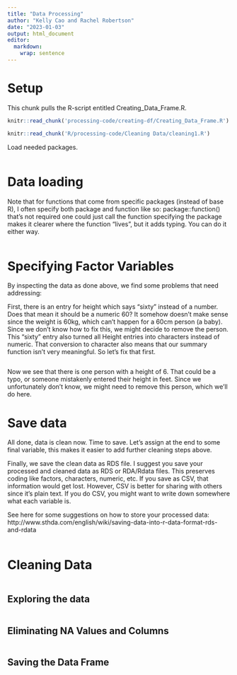 ---
title: "Data Processing"
author: "Kelly Cao and Rachel Robertson"
date: "2023-01-03"
output: html_document
editor: 
  markdown: 
    wrap: sentence
---

# Setup

This chunk pulls the R-script entitled Creating_Data_Frame.R.

```{r, include=FALSE, cache=FALSE}
knitr::read_chunk('processing-code/creating-df/Creating_Data_Frame.R')
```

```{r, include=FALSE, cache=FALSE}
knitr::read_chunk('R/processing-code/Cleaning Data/cleaning1.R')
```

Load needed packages.

```{r, packages, message = FALSE, warning = FALSE}
```

# Data loading

Note that for functions that come from specific packages (instead of base R), I often specify both package and function like so: package::function() that's not required one could just call the function specifying the package makes it clearer where the function "lives", but it adds typing.
You can do it either way.

```{r, loaddata}
```

# Specifying Factor Variables

By inspecting the data as done above, we find some problems that need addressing:

First, there is an entry for height which says "sixty" instead of a number.
Does that mean it should be a numeric 60?
It somehow doesn't make sense since the weight is 60kg, which can't happen for a 60cm person (a baby).
Since we don't know how to fix this, we might decide to remove the person.
This "sixty" entry also turned all Height entries into characters instead of numeric.
That conversion to character also means that our summary function isn't very meaningful.
So let's fix that first.

```{r, cleandata1}
```

Now we see that there is one person with a height of 6.
That could be a typo, or someone mistakenly entered their height in feet.
Since we unfortunately don't know, we might need to remove this person, which we'll do here.

# Save data

All done, data is clean now.
Time to save.
Let's assign at the end to some final variable, this makes it easier to add further cleaning steps above.

Finally, we save the clean data as RDS file.
I suggest you save your processed and cleaned data as RDS or RDA/Rdata files.
This preserves coding like factors, characters, numeric, etc.
If you save as CSV, that information would get lost.
However, CSV is better for sharing with others since it's plain text.
If you do CSV, you might want to write down somewhere what each variable is.

See here for some suggestions on how to store your processed data: http://www.sthda.com/english/wiki/saving-data-into-r-data-format-rds-and-rdata

```{r, savedata}
```

# Cleaning Data

```{r, loaddata2}
```

## Exploring the data

```{r, exploredata2}
```

## Eliminating NA Values and Columns

```{r, cleandata2}
```

## Saving the Data Frame

```{r, savedata2}
```

